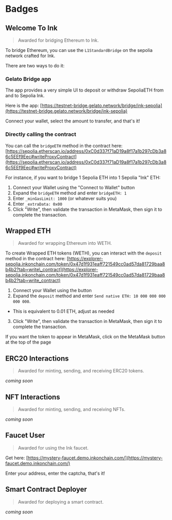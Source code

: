# Badges

## Welcome To Ink

> Awarded for bridging Ethereum to Ink.

To bridge Ethereum, you can use the `L1StandardBridge` on the sepolia network crafted for Ink.

There are two ways to do it:

### Gelato Bridge app

The app provides a very simple UI to deposit or withdraw SepoliaETH from and to Sepolia Ink.

Here is the app: [https://testnet-bridge.gelato.network/bridge/ink-sepolia](https://testnet-bridge.gelato.network/bridge/ink-sepolia)

Connect your wallet, select the amount to transfer, and that's it!

### Directly calling the contract

You can call the `bridgeETH` method in the contract here: [https://sepolia.etherscan.io/address/0xC0d337f71aD19a8f17a1b297cDb3a86c5EEf9Eec#writeProxyContract](https://sepolia.etherscan.io/address/0xC0d337f71aD19a8f17a1b297cDb3a86c5EEf9Eec#writeProxyContract)

For instance, if you want to bridge 1 Sepolia ETH into 1 Sepolia "Ink" ETH:

1. Connect your Wallet using the "Connect to Wallet" button
2. Expand the `bridgeETH` method and enter `bridgeETH: 1`
3. Enter `_minGasLimit: 1000` (or whatever suits you)
4. Enter `_extraData: 0x00`
5. Click "Write", then validate the transaction in MetaMask, then sign it to complete the transaction.

## Wrapped ETH

> Awarded for wrapping Ethereum into WETH.

To create Wrapped ETH tokens (WETH), you can interact with the `deposit` method in the contract here: [https://explorer-sepolia.inkonchain.com/token/0x47d1f931eaff721549cc0ad57da81729baa8b4b2?tab=write\_contract](https://explorer-sepolia.inkonchain.com/token/0x47d1f931eaff721549cc0ad57da81729baa8b4b2?tab=write_contract)

1. Connect your Wallet using the button
2. Expand the `deposit` method and enter `Send native ETH: 10 000 000 000 000 000`.

* This is equivalent to 0.01 ETH, adjust as needed

3. Click "Write", then validate the transaction in MetaMask, then sign it to complete the transaction.

If you want the token to appear in MetaMask, click on the MetaMask button at the top of the page

## ERC20 Interactions

> Awarded for minting, sending, and receiving ERC20 tokens.

*coming soon*

## NFT Interactions

> Awarded for minting, sending, and receiving NFTs.

*coming soon*

## Faucet User

> Awarded for using the Ink faucet.

Get here: [https://mystery-faucet.demo.inkonchain.com/](https://mystery-faucet.demo.inkonchain.com/)

Enter your address, enter the captcha, that's it!

## Smart Contract Deployer

> Awarded for deploying a smart contract.

*coming soon*
